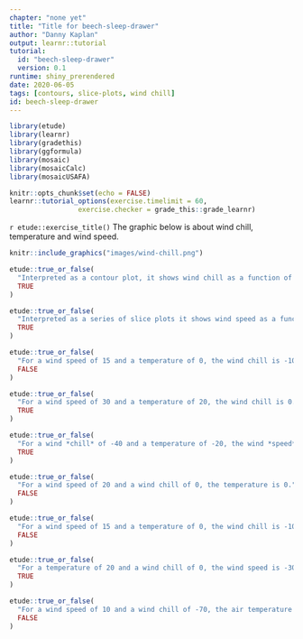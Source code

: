 ```yaml
---
chapter: "none yet"
title: "Title for beech-sleep-drawer"
author: "Danny Kaplan"
output: learnr::tutorial
tutorial:
  id: "beech-sleep-drawer"
  version: 0.1
runtime: shiny_prerendered
date: 2020-06-05 
tags: [contours, slice-plots, wind chill]
id: beech-sleep-drawer
---
```


```r
library(etude)
library(learnr)
library(gradethis)
library(ggformula)
library(mosaic)
library(mosaicCalc)
library(mosaicUSAFA)

knitr::opts_chunk$set(echo = FALSE)
learnr::tutorial_options(exercise.timelimit = 60, 
                 exercise.checker = grade_this::grade_learnr)
```


`r etude::exercise_title()` The graphic below is about wind chill, temperature and wind speed. 

```r
knitr::include_graphics("images/wind-chill.png")
```




```r
etude::true_or_false(
  "Interpreted as a contour plot, it shows wind chill as a function of temperature and wind speed.",
  TRUE
)
```
 

```r
etude::true_or_false(
  "Interpreted as a series of slice plots it shows wind speed as a function of wind chill and temperature.",
  TRUE
)
```

```r
etude::true_or_false(
  "For a wind speed of 15 and a temperature of 0, the wind chill is -10.",
  FALSE
)
```

```r
etude::true_or_false(
  "For a wind speed of 30 and a temperature of 20, the wind chill is 0.",
  TRUE
)
```

```r
etude::true_or_false(
  "For a wind *chill* of -40 and a temperature of -20, the wind *speed* is 10.",
  TRUE
)
```

```r
etude::true_or_false(
  "For a wind speed of 20 and a wind chill of 0, the temperature is 0.",
  FALSE
)
```

```r
etude::true_or_false(
  "For a wind speed of 15 and a temperature of 0, the wind chill is -10.",
  FALSE
)
```

```r
etude::true_or_false(
  "For a temperature of 20 and a wind chill of 0, the wind speed is -30.",
  TRUE
)
```

```r
etude::true_or_false(
  "For a wind speed of 10 and a wind chill of -70, the air temperature is -30.",
  FALSE
)
```


